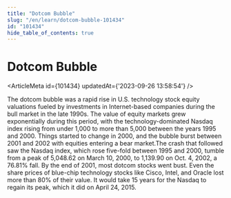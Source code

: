 ```yaml
---
title: "Dotcom Bubble"
slug: "/en/learn/dotcom-bubble-101434"
id: "101434"
hide_table_of_contents: true
---
```



# Dotcom Bubble

<ArticleMeta id={101434} updatedAt={'2023-09-26 13:58:54'} />
<div className='border-solid border-b border-t-0 my-4 border-[var(--ifm-color-gray-300)]' />

The dotcom bubble was a rapid rise in U.S. technology stock equity valuations fueled by investments in Internet-based companies during the bull market in the late 1990s. The value of equity markets grew exponentially during this period, with the technology-dominated Nasdaq index rising from under 1,000 to more than 5,000 between the years 1995 and 2000. Things started to change in 2000, and the bubble burst between 2001 and 2002 with equities entering a bear market.The crash that followed saw the Nasdaq index, which rose five-fold between 1995 and 2000, tumble from a peak of 5,048.62 on March 10, 2000, to 1,139.90 on Oct. 4, 2002, a 76.81% fall. By the end of 2001, most dotcom stocks went bust. Even the share prices of blue-chip technology stocks like Cisco, Intel, and Oracle lost more than 80% of their value. It would take 15 years for the Nasdaq to regain its peak, which it did on April 24, 2015.
